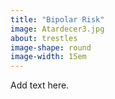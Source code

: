 ```yaml
---
title: "Bipolar Risk"
image: Atardecer3.jpg
about: trestles
image-shape: round
image-width: 15em
---
```


Add text here. 